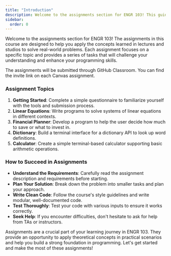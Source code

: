 ```yaml
---
title: "Introduction"
description: Welcome to the assignments section for ENGR 103! This guide provides an overview of the assignments designed to help you apply programming concepts to solve real-world problems.
sidebar:
  order: 0
---
```


Welcome to the assignments section for ENGR 103! The assignments in this course are designed to help you apply the concepts learned in lectures and studios to solve real-world problems. Each assignment focuses on a specific topic and provides a series of tasks that will challenge your understanding and enhance your programming skills. 

The assignments will be submitted through GitHub Classroom. You can find the invite link on each Canvas assignment.

### Assignment Topics

1. **Getting Started**: Complete a simple questionnaire to familiarize yourself with the tools and submission process.
2. **Linear Equations**: Write programs to solve systems of linear equations in different contexts.
3. **Financial Planner**: Develop a program to help the user decide how much to save or what to invest in.
4. **Dictionary**: Build a terminal interface for a dictionary API to look up word definitions.
5. **Calculator**: Create a simple terminal-based calculator supporting basic arithmetic operations.

### How to Succeed in Assignments

- **Understand the Requirements**: Carefully read the assignment description and requirements before starting.
- **Plan Your Solution**: Break down the problem into smaller tasks and plan your approach.
- **Write Clean Code**: Follow the course's style guidelines and write modular, well-documented code.
- **Test Thoroughly**: Test your code with various inputs to ensure it works correctly.
- **Seek Help**: If you encounter difficulties, don't hesitate to ask for help from TAs or instructors.

Assignments are a crucial part of your learning journey in ENGR 103. They provide an opportunity to apply theoretical concepts in practical scenarios and help you build a strong foundation in programming. Let's get started and make the most of these assignments!
